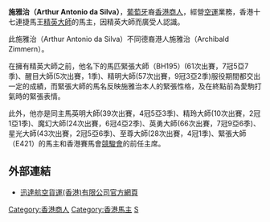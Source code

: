 '''施雅治（Arthur Antonio da Silva）'''，[[葡萄牙|葡萄牙]]裔[[香港|香港]][[商人|商人]]，經營[[空運|空運]]業務，香港十七連捷馬王[[精英大師|精英大師]]的馬主，因精英大師而廣受人認識。

此施雅治（Arthur Antonio da Silva）不同德裔港人施雅治（Archibald Zimmern）。

在擁有精英大師之前，他名下的馬匹緊張大師（BH195）(61次出賽，7冠5亞7季)、醒目大師(5次出賽，1季)、精明大師(57次出賽，9冠3亞2季)服役期間都交出一定的成績，而緊張大師的馬名反映施雅治本人的緊張性格，及在終點前為愛駒打氣時的緊張表情。

此外，他亦是同主馬英明大師(39次出賽，4冠5亞3季)、精玲大師(10次出賽，2冠1亞1季)、魔幻大師(24次出賽，6冠4亞2季)、英勇大師(66次出賽，7冠9亞6季)、星光大師(43次出賽，2冠5亞6季)、至尊大師(28次出賽，4冠1季)、緊張大師（E421）的馬主和香港賽馬會[[競駿會|競駿會]]的前任主席。

==外部連結==
* [https://web.archive.org/web/20081201133334/http://www.jetspeed.com/gb/about.html 迅達航空貨運(香港)有限公司官方網頁] {{zh}} {{en}} {{de}}

{{HK-bio-stub}}

[[Category:香港商人|Category:香港商人]]
[[Category:香港馬主|Category:香港馬主]]
[[Category:喇沙書院校友|S]]